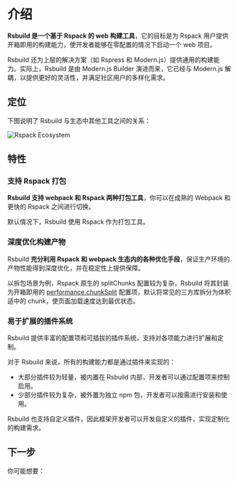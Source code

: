 # 介绍

**Rsbuild 是一个基于 Rspack 的 web 构建工具**，它的目标是为 Rspack 用户提供开箱即用的构建能力，使开发者能够在零配置的情况下启动一个 web 项目。

Rsbuild 还为上层的解决方案（如 Rspress 和 Modern.js）提供通用的构建能力。实际上，Rsbuild 是由 Modern.js Builder 演进而来，它已经与 Modern.js 解耦，以提供更好的灵活性，并满足社区用户的多样化需求。


<Rspack />

## 定位

下图说明了 Rsbuild 与生态中其他工具之间的关系：

![Rspack Ecosystem](https://github.com/web-infra-dev/rsbuild/assets/7237365/1ec93ad6-b8b1-475b-963f-cba1e7d79dec)

## 特性

### 支持 Rspack 打包

**Rsbuild 支持 webpack 和 Rspack 两种打包工具**，你可以在成熟的 Webpack 和更快的 Rspack 之间进行切换。

默认情况下，Rsbuild 使用 Rspack 作为打包工具。

### 深度优化构建产物

Rsbuild **充分利用 Rspack 和 webpack 生态内的各种优化手段**，保证生产环境的产物性能得到深度优化，并在稳定性上提供保障。

以拆包场景为例，Rspack 原生的 splitChunks 配置较为复杂，Rsbuild 将其封装为开箱即用的 [performance.chunkSplit](/config/options/performance.html#performancechunksplit) 配置项，默认将常见的三方库拆分为体积适中的 chunk，使页面加载速度达到最优状态。

### 易于扩展的插件系统

Rsbuild 提供丰富的配置项和可插拔的插件系统，支持对各项能力进行扩展和定制。

对于 Rsbuild 来说，所有的构建能力都是通过插件来实现的：

- 大部分插件较为轻量，被内置在 Rsbuild 内部，开发者可以通过配置项来控制启用。
- 少部分插件较为复杂，被外置为独立 npm 包，开发者可以按需进行安装和使用。

Rsbuild 也支持自定义插件，因此框架开发者可以开发自定义的插件，实现定制化的构建需求。

## 下一步

你可能想要：


<NextSteps>
  <Step
    href="/guide/start/quick-start.html"
    title="快速上手"
    description="了解如何使用 Rsbuild"
  />
  <Step
    href="/guide/start/features.html"
    title="功能导航"
    description="了解 Rsbuild 提供的所有功能"
  />
  <Step
    href="/guide/basic/config.html"
    title="查阅配置"
    description="了解如何配置 Rsbuild"
  />
</NextSteps>
